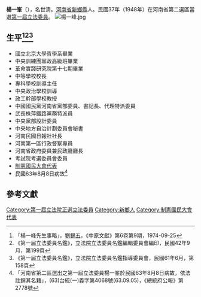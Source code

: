 {{Infobox Officeholder
|姓名=楊一峯
|圖像=File:楊一峯.jpg
|圖像大小=200px
|圖像說明=  
|字    =名世淸
|號    = 
|別名    = 
|出生日期 = 光緒二十四年十月〔1898年11月？日〕
|出生地點 = ~ 河南新鄉縣
|逝世日期 = {{dda|1974|8|8|1898|11|}}
|逝世地點 = 
|死因    = 
|墓地    = 
|籍貫    =[[河南省|河南省]][[濬縣|濬縣]]
|政黨    = 
|parents  = 
|配偶    =王氏
|伴侶    = 
|relatives  =  
|children  =楊濟普
|著作    = 
|past    = 
}}
'''楊一峯'''（{{bd|1899年|11月|1974年|8月8日}}），名世淸。[[河南省|河南省]][[新鄉縣|新鄉縣]]人。民國37年（1948年）在河南省第二選區當選[[第一屆立法委員|第一屆立法委員]]。
[[File:楊一峰.jpg|thumb]]

== 生平<ref>「楊一峰先生事略」，[[劉錫五|劉錫五]]，《中原文獻》第6卷第9期，1974-09-25</ref><ref>《第一屆立法委員名鑑》，立法院立法委員名鑑編輯委員會編印，民國42年9月，第199頁</ref><ref>《第一屆立法委員名鑑》，立法院立法委員名鑑指導委員會，民國61年6月，第158頁</ref> ==
* 國立北京大學哲學系畢業
* 中央訓練團黨政高級班畢業
* 革命實踐研究院第十七期畢業
* 中等學校校長
* 專科學校訓導主任
* 中央政治學校訓導
* 政工幹部學校教授
* 中國國民黨河南省黨部委員、書記長、代理特派委員
* 武長株萍鐵路黨務特派員
* 中央黨部設計委員
* 中央地方自治計劃委員會秘書
* 河南民國日報社社長
* 河南第一區行政督察專員
* 河南省政府委員兼民政廳廳長
* 考試院考選委員會委員
* [[制憲國民大會代表|制憲國民大會代表]]
* 民國63年8月8日病故<ref>「河南省第二區選出之第一屆立法委員楊一峯於民國63年8月8日病故，依法註銷其名籍」，(63)台統(一)義字第4068號(63.09.05)，《總統府公報》第2778號</ref>
== 參考文獻 ==
{{reflist}}
{{中華民國第一屆立法委員}}
[[Category:第一屆立法院正選立法委員|Category:第一屆立法院正選立法委員]]
[[Category:新鄉人|Category:新鄉人]]
[[Category:制憲國民大會代表|Category:制憲國民大會代表]]